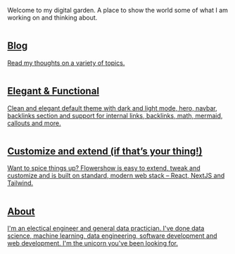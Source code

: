 Welcome to my digital garden. A place to show the world some of what I am working on and thinking about.

<div className="py-0 sm:px-2 lg:relative lg:px-0" id="overview">
    <div className="prose dark:prose-invert mx-auto max-w-6xl px-4 lg:max-w-6xl lg:px-8 xl:px-12">
        <div className="not-prose my-12 grid grid-cols-1 gap-6 sm:grid-cols-2">
            <div className="group relative rounded-xl border border-slate-200 dark:border-slate-800">
                <div className="absolute -inset-px rounded-xl border-2 border-transparent opacity-0 [background:linear-gradient(var(--quick-links-hover-bg,theme(colors.sky.50)),var(--quick-links-hover-bg,theme(colors.sky.50)))_padding-box,linear-gradient(to_top,theme(colors.indigo.400),theme(colors.cyan.400),theme(colors.sky.500))_border-box] group-hover:opacity-100 dark:[--quick-links-hover-bg:theme(colors.slate.800)]" />
                <a href="/blog">
                    <div className="relative overflow-hidden rounded-xl p-6">
                        <img
                            src="/images/uncommon-sense.png"
                            alt=""
                            className="h-12 w-auto"
                        />
                        <h2 className="mt-4 font-display text-base text-primary dark:text-primary-dark">
                            Blog
                        </h2>
                        <p className="mt-1 text-sm text-slate-700 dark:text-slate-400">
                            Read my thoughts on a variety of topics.
                        </p>
                    </div>
                </a>
            </div>
            <div className="group relative rounded-xl border border-slate-200 dark:border-slate-800">
                <div className="absolute -inset-px rounded-xl border-2 border-transparent opacity-0 [background:linear-gradient(var(--quick-links-hover-bg,theme(colors.sky.50)),var(--quick-links-hover-bg,theme(colors.sky.50)))_padding-box,linear-gradient(to_top,theme(colors.indigo.400),theme(colors.cyan.400),theme(colors.sky.500))_border-box] group-hover:opacity-100 dark:[--quick-links-hover-bg:theme(colors.slate.800)]" />
                <a href="/about">
                    <div className="relative overflow-hidden rounded-xl p-6">
                        <img
                            src="/images/uncommon-sense.png"
                            alt=""
                            className="h-12 w-auto"
                        />
                        <h2 className="mt-4 font-display text-base text-primary dark:text-primary-dark">
                            Elegant & Functional
                        </h2>
                        <p className="mt-1 text-sm text-slate-700 dark:text-slate-400">
                            Clean and elegant default theme with dark and light mode, hero,
                            navbar, backlinks section and support for internal links,
                            backlinks, math, mermaid, callouts and more.
                        </p>
                    </div>
                </a>
            </div>
            <div className="group relative rounded-xl border border-slate-200 dark:border-slate-800">
                <div className="absolute -inset-px rounded-xl border-2 border-transparent opacity-0 [background:linear-gradient(var(--quick-links-hover-bg,theme(colors.sky.50)),var(--quick-links-hover-bg,theme(colors.sky.50)))_padding-box,linear-gradient(to_top,theme(colors.indigo.400),theme(colors.cyan.400),theme(colors.sky.500))_border-box] group-hover:opacity-100 dark:[--quick-links-hover-bg:theme(colors.slate.800)]" />
                <a href="/about">
                    <div className="relative overflow-hidden rounded-xl p-6">
                        <img
                            src="/images/uncommon-sense.png"
                            alt=""
                            className="h-12 w-auto"
                        />
                        <h2 className="mt-4 font-display text-base text-primary dark:text-primary-dark">
                            Customize and extend (if that’s your thing!)
                        </h2>
                        <p className="mt-1 text-sm text-slate-700 dark:text-slate-400">
                            Want to spice things up? Flowershow is easy to extend, tweak and
                            customize and is built on standard, modern web stack – React,
                            NextJS and Tailwind.
                        </p>
                    </div>
                </a>
            </div>
            <div className="group relative rounded-xl border border-slate-200 dark:border-slate-800">
                <div className="absolute -inset-px rounded-xl border-2 border-transparent opacity-0 [background:linear-gradient(var(--quick-links-hover-bg,theme(colors.sky.50)),var(--quick-links-hover-bg,theme(colors.sky.50)))_padding-box,linear-gradient(to_top,theme(colors.indigo.400),theme(colors.cyan.400),theme(colors.sky.500))_border-box] group-hover:opacity-100 dark:[--quick-links-hover-bg:theme(colors.slate.800)]" />
                <a href="/about">
                    <div className="relative overflow-hidden rounded-xl p-6">
                        <img
                            src="/images/profile.jpeg"
                            alt=""
                            className="h-12 w-auto"
                        />
                        <h2 className="mt-4 font-display text-base text-primary dark:text-primary-dark">
                            About
                        </h2>
                        <p className="mt-1 text-sm text-slate-700 dark:text-slate-400">
                            I'm an electical engineer and general data practician. I've done data science,
                            machine learning, data engineering, software development and web development.
                            I'm the unicorn you've been looking for.
                        </p>
                    </div>
                </a>
            </div>
        </div>
    </div>
</div>
